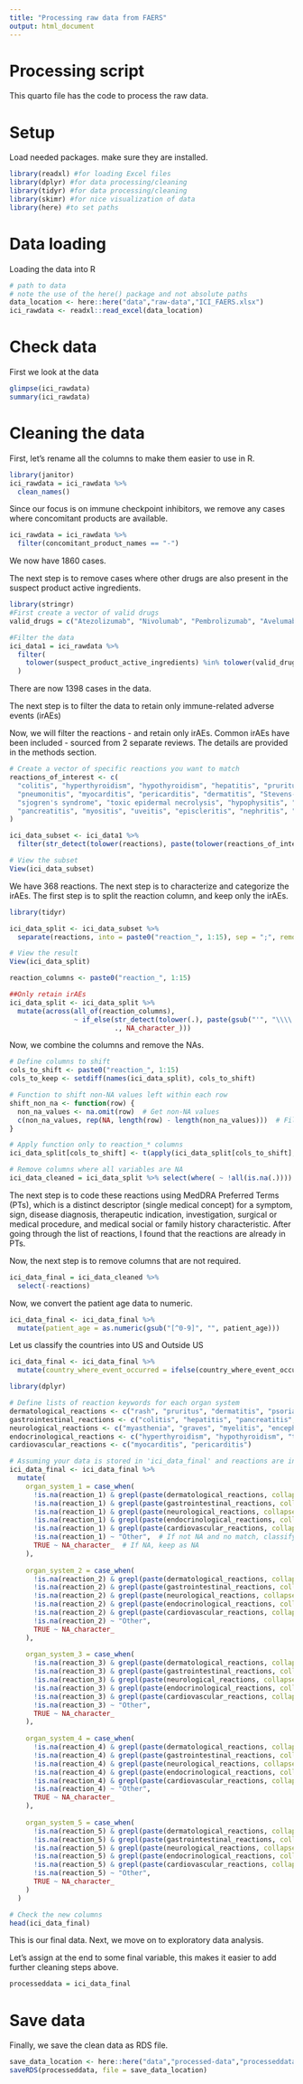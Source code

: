 ```yaml
---
title: "Processing raw data from FAERS"
output: html_document
---
```



# Processing script

This quarto file has the code to process the raw data.


# Setup

Load needed packages. make sure they are installed.

```r
library(readxl) #for loading Excel files
library(dplyr) #for data processing/cleaning
library(tidyr) #for data processing/cleaning
library(skimr) #for nice visualization of data 
library(here) #to set paths
```


# Data loading

Loading the data into R

```r
# path to data
# note the use of the here() package and not absolute paths
data_location <- here::here("data","raw-data","ICI_FAERS.xlsx")
ici_rawdata <- readxl::read_excel(data_location)
```


# Check data

First we look at the data

```r
glimpse(ici_rawdata)
summary(ici_rawdata)
```


# Cleaning the data

First, let's rename all the columns to make them easier to use in R.

```r
library(janitor)
ici_rawdata = ici_rawdata %>%
  clean_names()
```


Since our focus is on immune checkpoint inhibitors, we remove any cases where concomitant products are available.

```r
ici_rawdata = ici_rawdata %>%
  filter(concomitant_product_names == "-")
```

We now have 1860 cases.

The next step is to remove cases where other drugs are also present in the suspect product active ingredients.

```r
library(stringr)
#First create a vector of valid drugs
valid_drugs = c("Atezolizumab", "Nivolumab", "Pembrolizumab", "Avelumab")

#Filter the data
ici_data1 = ici_rawdata %>%
  filter(
    tolower(suspect_product_active_ingredients) %in% tolower(valid_drugs)
  )
```

There are now 1398 cases in the data.

The next step is to filter the data to retain only immune-related adverse events (irAEs)

Now, we will filter the reactions - and retain only irAEs.
Common irAEs have been included - sourced from 2 separate reviews. The details are provided in the methods section.

```r
# Create a vector of specific reactions you want to match
reactions_of_interest <- c(
  "colitis", "hyperthyroidism", "hypothyroidism", "hepatitis", "pruritus", "rash", 
  "pneumonitis", "myocarditis", "pericarditis", "dermatitis", "Stevens-Johnson syndrome", 
  "sjogren's syndrome", "toxic epidermal necrolysis", "hypophysitis", "autoimmune diabetes", 
  "pancreatitis", "myositis", "uveitis", "episcleritis", "nephritis", "peripheral neuropathy", "myelitis", "encephalitis", "erythema", "autoimmune", "psoriasis", "adrenal", "adrenitis", "hypercortisolism", "hypocortisolism" ,"hyperparathyroidism", "hypoparathyroidism", "hypogonadism", "thyroiditis", "graves", "thyrotoxicosis", "enterocolitis", "ileitis", "ileocolitis", "myasthenia", "neuritis", "arthritis", "lupus", "sarcoidosis", "vasculitis", "immune"
)

ici_data_subset <- ici_data1 %>%
  filter(str_detect(tolower(reactions), paste(tolower(reactions_of_interest), collapse = "|")))

# View the subset
View(ici_data_subset)
```

We have 368 reactions.
The next step is to characterize and categorize the irAEs.
The first step is to split the reaction column, and keep only the irAEs.

```r
library(tidyr)

ici_data_split <- ici_data_subset %>%
  separate(reactions, into = paste0("reaction_", 1:15), sep = ";", remove = FALSE, extra = "drop")

# View the result
View(ici_data_split)

reaction_columns <- paste0("reaction_", 1:15)

##Only retain irAEs
ici_data_split <- ici_data_split %>%
  mutate(across(all_of(reaction_columns), 
                ~ if_else(str_detect(tolower(.), paste(gsub("'", "\\\\'", reactions_of_interest), collapse = "|")), 
                          ., NA_character_)))

```

Now, we combine the columns and remove the NAs.
```r
# Define columns to shift
cols_to_shift <- paste0("reaction_", 1:15)
cols_to_keep <- setdiff(names(ici_data_split), cols_to_shift)

# Function to shift non-NA values left within each row
shift_non_na <- function(row) {
  non_na_values <- na.omit(row)  # Get non-NA values
  c(non_na_values, rep(NA, length(row) - length(non_na_values)))  # Fill rest with NA
}

# Apply function only to reaction_* columns
ici_data_split[cols_to_shift] <- t(apply(ici_data_split[cols_to_shift], 1, shift_non_na))

# Remove columns where all variables are NA
ici_data_cleaned = ici_data_split %>% select(where( ~ !all(is.na(.))))
```

The next step is to code these reactions using MedDRA Preferred Terms (PTs), which is a distinct descriptor (single medical concept) for a symptom, sign, disease diagnosis, therapeutic indication, investigation, surgical or medical procedure, and medical social or family history characteristic.
After going through the list of reactions, I found that the reactions are already in PTs.

Now, the next step is to remove columns that are not required.

```r
ici_data_final = ici_data_cleaned %>%
  select(-reactions)
```

Now, we convert the patient age data to numeric.

```r
ici_data_final <- ici_data_final %>%
  mutate(patient_age = as.numeric(gsub("[^0-9]", "", patient_age)))
```

Let us classify the countries into US and Outside US
```r
ici_data_final <- ici_data_final %>%
  mutate(country_where_event_occurred = ifelse(country_where_event_occurred != "US", "Outside US", country_where_event_occurred))

```

```r
library(dplyr)

# Define lists of reaction keywords for each organ system
dermatological_reactions <- c("rash", "pruritus", "dermatitis", "psoriasis")
gastrointestinal_reactions <- c("colitis", "hepatitis", "pancreatitis", "enterocolitis", "ileitis", "ileocolitis")
neurological_reactions <- c("myasthenia", "graves", "myelitis", "encephalitis", "neuritis", "peripheral neuropathy")
endocrinological_reactions <- c("hyperthyroidism", "hypothyroidism", "thyroiditis", "thyrotoxicosis", "adrenitis", "adrenal", "hypogonadism", "hyperparathyroidism", "hypercortisolism", "hypophysitis", "hypoparathyroidism", "hypocortisolism", "autoimmune diabetes")
cardiovascular_reactions <- c("myocarditis", "pericarditis")

# Assuming your data is stored in 'ici_data_final' and reactions are in reaction_1 to reaction_5
ici_data_final <- ici_data_final %>%
  mutate(
    organ_system_1 = case_when(
      !is.na(reaction_1) & grepl(paste(dermatological_reactions, collapse = "|"), reaction_1, ignore.case = TRUE) ~ "Skin",
      !is.na(reaction_1) & grepl(paste(gastrointestinal_reactions, collapse = "|"), reaction_1, ignore.case = TRUE) ~ "Gastrointestinal",
      !is.na(reaction_1) & grepl(paste(neurological_reactions, collapse = "|"), reaction_1, ignore.case = TRUE) ~ "Neurological",
      !is.na(reaction_1) & grepl(paste(endocrinological_reactions, collapse = "|"), reaction_1, ignore.case = TRUE) ~ "Endocrinological",
      !is.na(reaction_1) & grepl(paste(cardiovascular_reactions, collapse = "|"), reaction_1, ignore.case = TRUE) ~ "Cardiovascular",
      !is.na(reaction_1) ~ "Other",  # If not NA and no match, classify as Other
      TRUE ~ NA_character_  # If NA, keep as NA
    ),
    
    organ_system_2 = case_when(
      !is.na(reaction_2) & grepl(paste(dermatological_reactions, collapse = "|"), reaction_2, ignore.case = TRUE) ~ "Skin",
      !is.na(reaction_2) & grepl(paste(gastrointestinal_reactions, collapse = "|"), reaction_2, ignore.case = TRUE) ~ "Gastrointestinal",
      !is.na(reaction_2) & grepl(paste(neurological_reactions, collapse = "|"), reaction_2, ignore.case = TRUE) ~ "Neurological",
      !is.na(reaction_2) & grepl(paste(endocrinological_reactions, collapse = "|"), reaction_2, ignore.case = TRUE) ~ "Endocrinological",
      !is.na(reaction_2) & grepl(paste(cardiovascular_reactions, collapse = "|"), reaction_2, ignore.case = TRUE) ~ "Cardiovascular",
      !is.na(reaction_2) ~ "Other",
      TRUE ~ NA_character_
    ),
    
    organ_system_3 = case_when(
      !is.na(reaction_3) & grepl(paste(dermatological_reactions, collapse = "|"), reaction_3, ignore.case = TRUE) ~ "Skin",
      !is.na(reaction_3) & grepl(paste(gastrointestinal_reactions, collapse = "|"), reaction_3, ignore.case = TRUE) ~ "Gastrointestinal",
      !is.na(reaction_3) & grepl(paste(neurological_reactions, collapse = "|"), reaction_3, ignore.case = TRUE) ~ "Neurological",
      !is.na(reaction_3) & grepl(paste(endocrinological_reactions, collapse = "|"), reaction_3, ignore.case = TRUE) ~ "Endocrinological",
      !is.na(reaction_3) & grepl(paste(cardiovascular_reactions, collapse = "|"), reaction_3, ignore.case = TRUE) ~ "Cardiovascular",
      !is.na(reaction_3) ~ "Other",
      TRUE ~ NA_character_
    ),
    
    organ_system_4 = case_when(
      !is.na(reaction_4) & grepl(paste(dermatological_reactions, collapse = "|"), reaction_4, ignore.case = TRUE) ~ "Skin",
      !is.na(reaction_4) & grepl(paste(gastrointestinal_reactions, collapse = "|"), reaction_4, ignore.case = TRUE) ~ "Gastrointestinal",
      !is.na(reaction_4) & grepl(paste(neurological_reactions, collapse = "|"), reaction_4, ignore.case = TRUE) ~ "Neurological",
      !is.na(reaction_4) & grepl(paste(endocrinological_reactions, collapse = "|"), reaction_4, ignore.case = TRUE) ~ "Endocrinological",
      !is.na(reaction_4) & grepl(paste(cardiovascular_reactions, collapse = "|"), reaction_4, ignore.case = TRUE) ~ "Cardiovascular",
      !is.na(reaction_4) ~ "Other",
      TRUE ~ NA_character_
    ),
    
    organ_system_5 = case_when(
      !is.na(reaction_5) & grepl(paste(dermatological_reactions, collapse = "|"), reaction_5, ignore.case = TRUE) ~ "Skin",
      !is.na(reaction_5) & grepl(paste(gastrointestinal_reactions, collapse = "|"), reaction_5, ignore.case = TRUE) ~ "Gastrointestinal",
      !is.na(reaction_5) & grepl(paste(neurological_reactions, collapse = "|"), reaction_5, ignore.case = TRUE) ~ "Neurological",
      !is.na(reaction_5) & grepl(paste(endocrinological_reactions, collapse = "|"), reaction_5, ignore.case = TRUE) ~ "Endocrinological",
      !is.na(reaction_5) & grepl(paste(cardiovascular_reactions, collapse = "|"), reaction_5, ignore.case = TRUE) ~ "Cardiovascular",
      !is.na(reaction_5) ~ "Other",
      TRUE ~ NA_character_
    )
  )

# Check the new columns
head(ici_data_final)


```


This is our final data.
Next, we move on to exploratory data analysis.


Let's assign at the end to some final variable, this makes it easier to add further cleaning steps above.

```r
processeddata = ici_data_final
```


# Save data 

Finally, we save the clean data as RDS file. 

```r
save_data_location <- here::here("data","processed-data","processeddata.rds")
saveRDS(processeddata, file = save_data_location)
```

